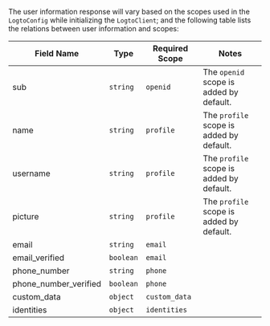 The user information response will vary based on the scopes used in the `LogtoConfig` while initializing the `LogtoClient`; and the following table lists the relations between user information and scopes:

| Field Name            | Type      | Required Scope | Notes                                    |
| --------------------- | --------- | -------------- | ---------------------------------------- |
| sub                   | `string`  | `openid`       | The `openid` scope is added by default.  |
| name                  | `string`  | `profile`      | The `profile` scope is added by default. |
| username              | `string`  | `profile`      | The `profile` scope is added by default. |
| picture               | `string`  | `profile`      | The `profile` scope is added by default. |
| email                 | `string`  | `email`        |                                          |
| email_verified        | `boolean` | `email`        |                                          |
| phone_number          | `string`  | `phone`        |                                          |
| phone_number_verified | `boolean` | `phone`        |                                          |
| custom_data           | `object`  | `custom_data`  |                                          |
| identities            | `object`  | `identities`   |                                          |
